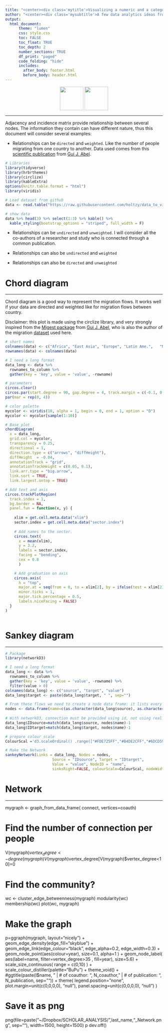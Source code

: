 ```yaml
---
title: "<center><div class='mytitle'>Visualizing a numeric and a categoric variable</div></center>"
author: "<center><div class='mysubtitle'>A few data analytics ideas from [data-to-viz.com](https://github.com/holtzy/)</div></center>"
output:
  html_document:
      theme: "lumen"
      css: style.css
      toc: FALSE
      toc_float: TRUE
      toc_depth: 2
      number_sections: TRUE
      df_print: "paged"
      code_folding: "hide"
      includes: 
        after_body: footer.html
        before_body: header.html
---
```



<div class="mycontent">


<center>
![](../img/section/Bar150.png){width=75px}
![](../img/section/CircularBarplot150.png){width=75px}
</center>

***





Adjacency and incidence matrix provide relationship between several nodes. The information they contain can have different nature, thus this document will consider several examples:


- Relationships can be `directed` and `weighted`. Like the number of people migrating from one country to another. Data used comes from this [scientific publication](https://onlinelibrary.wiley.com/doi/abs/10.1111/imre.12327) from [Gui J. Abel](http://guyabel.com).
```r
# Libraries
library(tidyverse)
library(hrbrthemes)
library(circlize)
library(kableExtra)
options(knitr.table.format = "html")
library(viridis)

# Load dataset from github
data <- read.table("https://raw.githubusercontent.com/holtzy/data_to_viz/master/Example_dataset/13_AdjacencyDirectedWeighted.csv", header=TRUE)

# show data
data %>% head(3) %>% select(1:3) %>% kable() %>%
  kable_styling(bootstrap_options = "striped", full_width = F)
```

- Relationships can be `undirected` and `unweighted`. I will consider all the co-authors of a researcher and study who is connected through a common publication.

- Relationships can also be `undirected` and `weighted`

- Relationships can also be `directed` and `unweighted`







# Chord diagram
***

Chord diagram is a good way to represent the migration flows. It works well if your data are directed and weighted like for migration flows between country.  

Disclaimer: this plot is made using the circlize library, and very strongly inspired from the [Migest package](https://github.com/cran/migest) from [Gui J. Abel](http://guyabel.com), who is also the author of the migration [dataset](https://www.oeaw.ac.at/fileadmin/subsites/Institute/VID/PDF/Publications/Working_Papers/WP2016_02.pdf) used here.




```r
# short names
colnames(data) <- c("Africa", "East Asia", "Europe", "Latin Ame.",   "North Ame.",   "Oceania", "South Asia", "South East Asia", "Soviet Union", "West.Asia")
rownames(data) <- colnames(data)

# I need a long format
data_long <- data %>%
  rownames_to_column %>%
  gather(key = 'key', value = 'value', -rowname)

# parameters
circos.clear()
circos.par(start.degree = 90, gap.degree = 4, track.margin = c(-0.1, 0.1), points.overflow.warning = FALSE)
par(mar = rep(0, 4))

# color palette
mycolor <- viridis(10, alpha = 1, begin = 0, end = 1, option = "D")
mycolor <- mycolor[sample(1:10)]

# Base plot
chordDiagram(
  x = data_long, 
  grid.col = mycolor,
  transparency = 0.25,
  directional = 1,
  direction.type = c("arrows", "diffHeight"), 
  diffHeight  = -0.04,
  annotationTrack = "grid", 
  annotationTrackHeight = c(0.05, 0.1),
  link.arr.type = "big.arrow", 
  link.sort = TRUE, 
  link.largest.ontop = TRUE)

# Add text and axis
circos.trackPlotRegion(
  track.index = 1, 
  bg.border = NA, 
  panel.fun = function(x, y) {
    
    xlim = get.cell.meta.data("xlim")
    sector.index = get.cell.meta.data("sector.index")
    
    # Add names to the sector. 
    circos.text(
      x = mean(xlim), 
      y = 3.2, 
      labels = sector.index, 
      facing = "bending", 
      cex = 0.8
      )

    # Add graduation on axis
    circos.axis(
      h = "top", 
      major.at = seq(from = 0, to = xlim[2], by = ifelse(test = xlim[2]>10, yes = 2, no = 1)), 
      minor.ticks = 1, 
      major.tick.percentage = 0.5,
      labels.niceFacing = FALSE)
  }
)
  
```



# Sankey diagram
***

```r
# Package
library(networkD3)

# I need a long format
data_long <- data %>%
  rownames_to_column %>%
  gather(key = 'key', value = 'value', -rowname) %>%
  filter(value > 0)
colnames(data_long) <- c("source", "target", "value")
data_long$target <- paste(data_long$target, " ", sep="")

# From these flows we need to create a node data frame: it lists every entities involved in the flow
nodes <- data.frame(name=c(as.character(data_long$source), as.character(data_long$target)) %>% unique())
 
# With networkD3, connection must be provided using id, not using real name like in the links dataframe.. So we need to reformat it.
data_long$IDsource=match(data_long$source, nodes$name)-1 
data_long$IDtarget=match(data_long$target, nodes$name)-1

# prepare colour scale
ColourScal ='d3.scaleOrdinal() .range(["#FDE725FF","#B4DE2CFF","#6DCD59FF","#35B779FF","#1F9E89FF","#26828EFF","#31688EFF","#3E4A89FF","#482878FF","#440154FF"])'

# Make the Network
sankeyNetwork(Links = data_long, Nodes = nodes,
                     Source = "IDsource", Target = "IDtarget",
                     Value = "value", NodeID = "name", 
                     sinksRight=FALSE, colourScale=ColourScal, nodeWidth=40, fontSize=13, nodePadding=20)
```













# Network
***

mygraph <- graph_from_data_frame( connect, vertices=coauth)

# Find the number of connection per people
V(mygraph)$vertex_degree <-  degree(mygraph)
V(mygraph)$vertex_degree[V(mygraph)$vertex_degree<10]=0

# Find the community?
wc <- cluster_edge_betweenness(mygraph)
modularity(wc)
membership(wc)
plot(wc, mygraph)

# Make the graph
p=ggraph(mygraph, layout="nicely") + 
  geom_edge_density(edge_fill="skyblue") +
  geom_edge_link(edge_colour="black", edge_alpha=0.2, edge_width=0.3) +
  geom_node_point(aes(colour=year), size=0.1, alpha=1 ) +
  geom_node_label( aes(label=name, filter=vertex_degree>35 , fill=year), size=5.6) +
  scale_size_continuous( range = c(0,10) ) +
  scale_colour_distiller(palette="BuPu") +
  theme_void() +
  #ggtitle(paste(l$name, " | # of coauthor: ", N_coauthor, " | # of publication: ", N_publication, sep="")) +
  theme(
    legend.position="none",
    plot.margin=unit(c(0,0,0,0), "null"),
    panel.spacing=unit(c(0,0,0,0), "null")
  )


# Save it as png
png(file=paste("~/Dropbox/SCHOLAR_ANALYSIS/",last_name,"_Network.png", sep=""), width=1500, height=1500)
p
dev.off()










 








</div>














